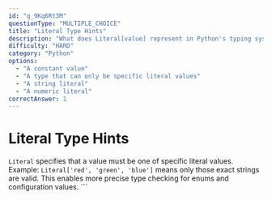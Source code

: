 ```yaml
---
id: "q_9Kq6Rt3M"
questionType: "MULTIPLE_CHOICE"
title: "Literal Type Hints"
description: "What does Literal[value] represent in Python's typing system?"
difficulty: "HARD"
category: "Python"
options:
  - "A constant value"
  - "A type that can only be specific literal values"
  - "A string literal"
  - "A numeric literal"
correctAnswer: 1
---
```


# Literal Type Hints

`Literal` specifies that a value must be one of specific literal values. Example: `Literal['red', 'green', 'blue']` means only those exact strings are valid. This enables more precise type checking for enums and configuration values.
\`\`\`
